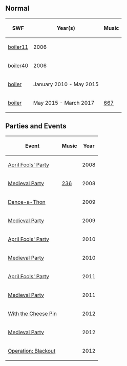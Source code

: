 {{CPW|Boiler Room}}

==Normal==
<center>
{|class="wikitable"
!SWF!!Year(s)!!Music
|-
|[[Media:ArtworkRoomsBoiler11.swf|boiler11]]||2006||{{n/a}}
|-
|[[Media:ArtworkRoomsBoiler40.swf|boiler40]]||2006||{{n/a}}
|-
|[[Media:RoomsBoiler-January2010.swf|boiler]]||January 2010 - May 2015||{{n/a}}
|-
|[[Media:RoomsBoiler-May2015.swf|boiler]]||May 2015 - March 2017||[[Media:Music667.swf|667]]
|}
</center>

==Parties and Events==
<center>
{|class="wikitable plainlinks"
!Event
!Music
!Year
|-
|[[Media:ArtworkRooms0328Boiler43.swf|April Fools' Party]]||{{n/a}}||2008
|-
|[[Media:Rooms0516Boiler50.swf|Medieval Party]]||[[Media:Music236.swf|236]]||2008
|-
|[[Media:RoomsBoiler-DanceAThon.swf|Dance-a-Thon]]||||2009
|-
|[http://archives.clubpenguinwiki.info/swf.cpcheats.info/rooms/2009/medieval_party_2009/boiler.swf Medieval Party]||||2009
|-
|[http://archives.clubpenguinwiki.info/swf.cpcheats.info/rooms/2010/april_fools_party_april/boiler.swf April Fools' Party]||||2010
|-
|[http://archives.clubpenguinwiki.info/swf.cpcheats.info/rooms/2010/medieval_party_may/boiler.swf Medieval Party]||||2010
|-
|[[Media:AprilFools'Party2011Boiler.swf|April Fools' Party]]||||2011
|-
|[[Media:MedievalParty2011Boiler.swf|Medieval Party]]||||2011
|-
|[[Media:BoilerWithCheesePin.swf|With the Cheese Pin]]||{{n/a}}||2012
|-
|[[Media:MedievalParty2012boiler.swf|Medieval Party]]||||2012
|-
|[[Media:BlackoutBoiler.swf|Operation: Blackout]]||||2012
|}

{{Places}}
